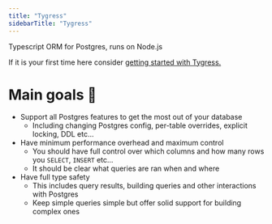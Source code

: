 ```yaml
---
title: "Tygress"
sidebarTitle: "Tygress"
---
```


Typescript ORM for Postgres, runs on Node.js

If it is your first time here consider [getting started with Tygress.](/guides/getting-started)

# Main goals 🎯

- Support all Postgres features to get the most out of your database
  - Including changing Postgres config, per-table overrides, explicit locking, DDL etc...
- Have minimum performance overhead and maximum control
  - You should have full control over which columns and how many rows you `SELECT`, `INSERT` etc...
  - It should be clear what queries are ran when and where
- Have full type safety
  - This includes query results, building queries and other interactions with Postgres
  - Keep simple queries simple but offer solid support for building complex ones
